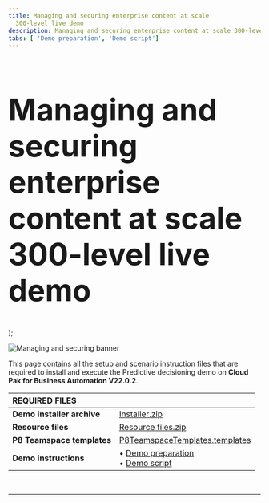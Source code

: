 ```yaml
---
title: Managing and securing enterprise content at scale
  300-level live demo
description: Managing and securing enterprise content at scale 300-level live demo
tabs: [ 'Demo preparation', 'Demo script']
---
```


  <span>
    <h1 style="font-size:60px;"> Managing and securing enterprise content at scale<br/> 300-level live demo </h1>
  </span> );

![Managing and securing banner](./images/managing-enterprise-content-PREP-banner.jpg)

<span id="top"></span>

This page contains all the setup and scenario instruction files that are required to install and execute the Predictive decisioning demo on **Cloud Pak for Business Automation V22.0.2**.

| REQUIRED FILES | |
| :---         | :--- |
| **Demo installer archive** | <a href="https://ibm.box.com/s/4jibrm4zh6hddkb38bcfn44yruoyw8d9" target="_blank" rel="noreferrer">Installer.zip</a> |
| **Resource files** | <a href="https://ibm.box.com/s/9gtusag0rsxd4xqdzmlpfdtonmw3h0kj" target="_blank" rel="noreferrer">Resource files.zip</a> |
| **P8 Teamspace templates** | <a href="https://ibm.box.com/s/2o6cr4hg9j9ui9csjcridsi09e3ab4w3" target="_blank" rel="noreferrer">P8TeamspaceTemplates.templates</a> |
| **Demo instructions** | • <a href="https://ibm.box.com/s/m0gorr8nre33mv6lu9mzm84kzjfvyqbt" target="_blank" rel="noreferrer">Demo preparation</a> <br/> • <a href="https://ibm.box.com/s/n8iha7bkfs2cqefjjox9d84a2db4mix8" target="_blank" rel="noreferrer">Demo script</a> |

<br/>

***